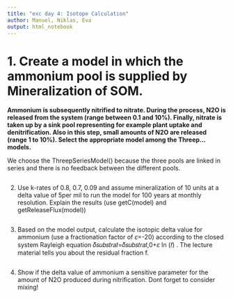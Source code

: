 ```yaml
---
title: "exc day 4: Isotope Calculation"
author: Manuel, Niklas, Eva
output: html_notebook
---
```


# 1. Create a model in which the ammonium pool is supplied by Mineralization of SOM.
**Ammonium is subsequently nitrified to nitrate. During the process, N2O is released from the system (range between 0.1 and 10%). Finally, nitrate is taken up by a sink pool representing for example plant uptake and denitrification. Also in this step, small amounts of N2O are released (range 1 to 10%). Select the appropriate model among the Threep... models.**

We choose the ThreepSeriesModel() because the three pools are linked in series
and there is no feedback between the different pools.

```r


```

2. Use k-rates of 0.8, 0.7, 0.09 and assume mineralization of 10 units at a delta value of 5per mil to run the model for 100 years at monthly resolution. Explain the results (use getC(model) and getReleaseFlux(model))
```r

```


3. Based on the model output, calculate the isotopic delta value for ammonium (use a fractionation factor of 𝜀=-20) according to the closed system Rayleigh equation 𝛿𝑠𝑢𝑏𝑠𝑡𝑟𝑎𝑡=𝛿𝑠𝑢𝑏𝑠𝑡𝑟𝑎𝑡,0+𝜀 ln (𝑓) . The lecture material tells you about the residual fraction f.
```r

```

4. Show if the delta value of ammonium a sensitive parameter for the amount of N2O produced during nitrification. Dont forget to consider mixing!

```r

```

